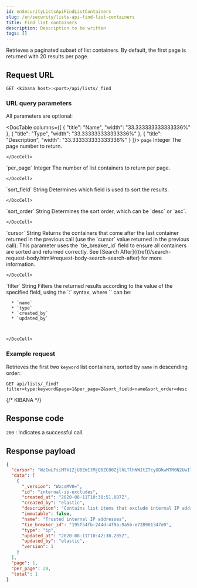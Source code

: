 ```yaml
---
id: enSecurityListsApiFindListContainers
slug: /en/security/lists-api-find-list-containers
title: Find list containers
description: Description to be written
tags: []
---
```


<div id="lists-api-find-list-containers"></div>

Retrieves a paginated subset of list containers. By default, the first page is
returned with 20 results per page.

## Request URL

`GET <kibana host>:<port>/api/lists/_find`

### URL query parameters

All parameters are optional:

<DocTable columns={[
  {
    "title": "Name",
    "width": "33.333333333333336%"
  },
  {
    "title": "Type",
    "width": "33.333333333333336%"
  },
  {
    "title": "Description",
    "width": "33.333333333333336%"
  }
]}>
  <DocRow>
    <DocCell>`page`</DocCell>
    <DocCell>Integer</DocCell>
    <DocCell>
      The page number to return.
      
      
    </DocCell>
  </DocRow>
  <DocRow>
    <DocCell>`per_page`</DocCell>
    <DocCell>Integer</DocCell>
    <DocCell>
      The number of list containers to return per page.
      
      
    </DocCell>
  </DocRow>
  <DocRow>
    <DocCell>`sort_field`</DocCell>
    <DocCell>String</DocCell>
    <DocCell>
      Determines which field is used to sort the results.
      
      
    </DocCell>
  </DocRow>
  <DocRow>
    <DocCell>`sort_order`</DocCell>
    <DocCell>String</DocCell>
    <DocCell>
      Determines the sort order, which can be `desc` or `asc`.
      
      
    </DocCell>
  </DocRow>
  <DocRow>
    <DocCell>`cursor`</DocCell>
    <DocCell>String</DocCell>
    <DocCell>
      Returns the containers that come after the last container
      returned in the previous call (use the `cursor` value returned in the previous
      call). This parameter uses the `tie_breaker_id` field to ensure all containers
      are sorted and returned correctly.
      See [Search After](((ref))/search-request-body.html#request-body-search-search-after) for more information.
      
      
    </DocCell>
  </DocRow>
  <DocRow>
    <DocCell>`filter`</DocCell>
    <DocCell>String</DocCell>
    <DocCell>
      Filters the returned results according to the value of the
      specified field, using the `<field name>:<field value>` syntax, where
      `<field name>` can be:
      
      * `name`
      * `type`
      * `created_by`
      * `updated_by`

      
      
    </DocCell>
  </DocRow>
</DocTable>

### Example request

Retrieves the first two `keyword` list containers, sorted by `name` in
descending order:

```console
GET api/lists/_find?filter=type:keyword&page=1&per_page=2&sort_field=name&sort_order=desc
```
{/* KIBANA */}

## Response code

`200` 
    : Indicates a successful call.

## Response payload

```json
{
  "cursor": "WzIwLFsiMTk1ZjU0ZmItMjQ0ZC00ZjlhLTlhNWItZTcyODkwMTM0N2UwIl1d",
  "data": [
    {
      "_version": "WzcsMV0=",
      "id": "internal-ip-excludes",
      "created_at": "2020-08-11T10:38:51.087Z",
      "created_by": "elastic",
      "description": "Contains list items that exclude internal IP addresses from detection rule matches.",
      "immutable": false,
      "name": "Trusted internal IP addresses",
      "tie_breaker_id": "195f54fb-244d-4f9a-9a5b-e728901347e0",
      "type": "ip",
      "updated_at": "2020-08-11T10:42:30.205Z",
      "updated_by": "elastic",
      "version": 1
    }
  ],
  "page": 1,
  "per_page": 20,
  "total": 1
}
```
